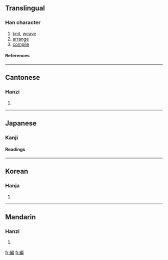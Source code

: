 {{see|编}}<!-- may be replaced by zh-forms -->

==Translingual==
===Han character===
{{Han char|rn=120|rad=糸|as=09|sn=15|four=2392<sub>7</sub>|canj=女火竹尸月 (VFHSB), 女火戈尸月 (VFISB)}}
# [[knit]], [[weave]]
# [[arrange]]
# [[compile]]
====References====
{{Han ref|kx=0931.080|dkj=27665|dj=1369.100|hdz=53431.050|uh=7DE8|ud=32232|bh=BD73|bd=48499}}
----

==Cantonese==
===Hanzi===
{{yue-hanzi|jyut=|y=[[pin1]]}}
# {{defn|Cantonese}}
----

==Japanese==
===Kanji===
{{ja-kanji|grade=|rs=糸09}}
====Readings====
{{ja-readings|on=[[へん]] (hen)|kun=[[あむ]] (amu), [[とじいと]] (tojiito), [[ふみ]] (fumi)}}
----

==Korean==
===Hanja===
{{ko-hanja|hangeul=편, 변|eumhun=|rv=pyeon, byeon|mr=p'yŏn, pyŏn|y=pheyn, peyn}}
# {{defn|Korean}}
----
==Mandarin==
===Hanzi===
{{cmn-hanzi|sim=编|pin=[[biān]] ([[bian1]])|wg=[[pien1|pien<sup>1</sup>]]|y=}}
# {{defn|Mandarin}}

[[fr:編]]
[[fi:編]]